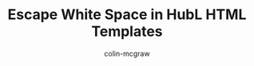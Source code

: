 ---
title: Escape White Space in HubL HTML Templates
excerpt: By default the HubL templating language produces a significant amount of blank spaces in the HTML output, but there is a way to prevent this
draft: true
published: 2023-11-18
author: colin-mcgraw
difficulty: beginner
homepage: false
---